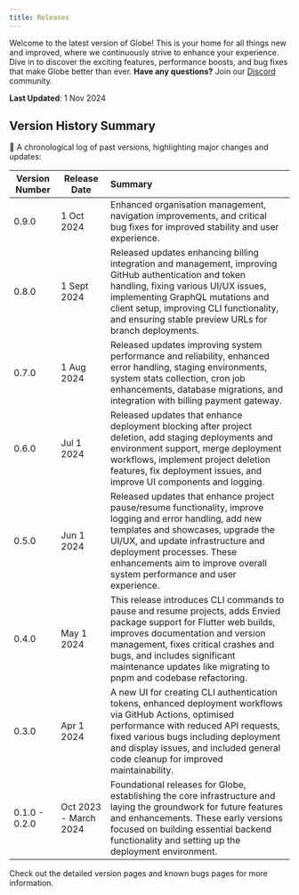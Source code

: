 ```yaml
---
title: Releases
---
```


Welcome to the latest version of Globe! This is your home for all things new and improved, where we continuously strive to enhance your experience. Dive in to discover the exciting features, performance boosts, and bug fixes that make Globe better than ever. **Have any questions?** Join our [Discord](https://invertase.link/globe-discord) community. 

**Last Updated**: 1 Nov 2024  

## **Version History Summary**

🚀 A chronological log of past versions, highlighting major changes and updates:

|  Version Number | Release Date |  Summary |
| ----- | ----- | :---- |
| 0.9.0 | 1 Oct 2024 | Enhanced organisation management, navigation improvements, and critical bug fixes for improved stability and user experience. |
| 0.8.0 | 1 Sept 2024 | Released updates enhancing billing integration and management, improving GitHub authentication and token handling, fixing various UI/UX issues, implementing GraphQL mutations and client setup, improving CLI functionality, and ensuring stable preview URLs for branch deployments. |
| 0.7.0 | 1 Aug 2024 | Released updates improving system performance and reliability, enhanced error handling, staging environments, system stats collection, cron job enhancements, database migrations, and integration with billing payment gateway. |
| 0.6.0 | Jul 1 2024 | Released updates that enhance deployment blocking after project deletion, add staging deployments and environment support, merge deployment workflows, implement project deletion features, fix deployment issues, and improve UI components and logging. |
| 0.5.0 | Jun 1 2024 | Released updates that enhance project pause/resume functionality, improve logging and error handling, add new templates and showcases, upgrade the UI/UX, and update infrastructure and deployment processes. These enhancements aim to improve overall system performance and user experience. |
| 0.4.0 | May 1 2024 | This release introduces CLI commands to pause and resume projects, adds Envied package support for Flutter web builds, improves documentation and version management, fixes critical crashes and bugs, and includes significant maintenance updates like migrating to pnpm and codebase refactoring. |
| 0.3.0 | Apr 1 2024 | A new UI for creating CLI authentication tokens, enhanced deployment workflows via GitHub Actions, optimised performance with reduced API requests, fixed various bugs including deployment and display issues, and included general code cleanup for improved maintainability. |
| 0.1.0 \- 0.2.0 | Oct 2023 \- March 2024 | Foundational releases for Globe, establishing the core infrastructure and laying the groundwork for future features and enhancements. These early versions focused on building essential backend functionality and setting up the deployment environment. |


Check out the detailed version pages and known bugs pages for more information. 